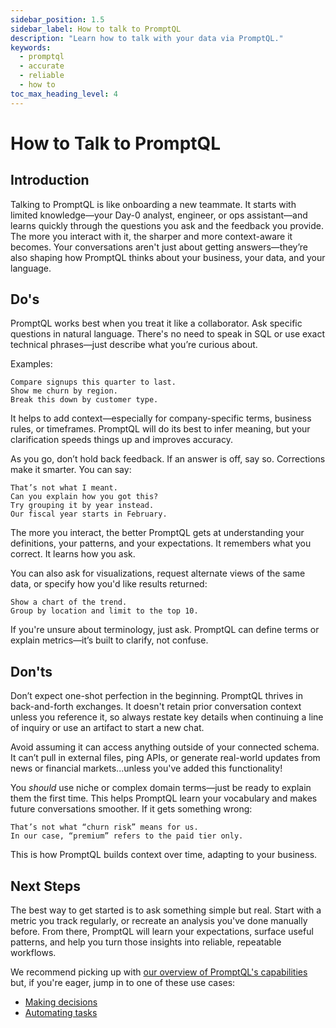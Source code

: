 ```yaml
---
sidebar_position: 1.5
sidebar_label: How to talk to PromptQL
description: "Learn how to talk with your data via PromptQL."
keywords:
  - promptql
  - accurate
  - reliable
  - how to
toc_max_heading_level: 4
---
```



# How to Talk to PromptQL

## Introduction

Talking to PromptQL is like onboarding a new teammate. It starts with limited knowledge—your Day-0 analyst, engineer, or
ops assistant—and learns quickly through the questions you ask and the feedback you provide. The more you interact with
it, the sharper and more context-aware it becomes. Your conversations aren't just about getting answers—they’re also
shaping how PromptQL thinks about your business, your data, and your language.

## Do's

PromptQL works best when you treat it like a collaborator. Ask specific questions in natural language. There's no need
to speak in SQL or use exact technical phrases—just describe what you’re curious about.

Examples:

```plaintext
Compare signups this quarter to last.
Show me churn by region.
Break this down by customer type.
```

It helps to add context—especially for company-specific terms, business rules, or timeframes. PromptQL will do its best
to infer meaning, but your clarification speeds things up and improves accuracy.

As you go, don’t hold back feedback. If an answer is off, say so. Corrections make it smarter. You can say:

```plaintext
That’s not what I meant.
Can you explain how you got this?
Try grouping it by year instead.
Our fiscal year starts in February.
```

The more you interact, the better PromptQL gets at understanding your definitions, your patterns, and your expectations.
It remembers what you correct. It learns how you ask.

You can also ask for visualizations, request alternate views of the same data, or specify how you'd like results
returned:

```plaintext
Show a chart of the trend.
Group by location and limit to the top 10.
```

If you're unsure about terminology, just ask. PromptQL can define terms or explain metrics—it’s built to clarify, not
confuse.

## Don'ts

Don’t expect one-shot perfection in the beginning. PromptQL thrives in back-and-forth exchanges. It doesn't retain prior
conversation context unless you reference it, so always restate key details when continuing a line of inquiry or use an
artifact to start a new chat.

Avoid assuming it can access anything outside of your connected schema. It can’t pull in external files, ping APIs, or
generate real-world updates from news or financial markets...unless you've added this functionality!

You _should_ use niche or complex domain terms—just be ready to explain them the first time. This helps PromptQL learn
your vocabulary and makes future conversations smoother. If it gets something wrong:

```plaintext
That’s not what “churn risk” means for us.
In our case, “premium” refers to the paid tier only.
```

This is how PromptQL builds context over time, adapting to your business.

## Next Steps

The best way to get started is to ask something simple but real. Start with a metric you track regularly, or recreate an
analysis you've done manually before. From there, PromptQL will learn your expectations, surface useful patterns, and
help you turn those insights into reliable, repeatable workflows.

We recommend picking up with [our overview of PromptQL's capabilities](#) but, if you're eager, jump in to one of these
use cases:

- [Making decisions](/decision-making.mdx)
- [Automating tasks](/automation.mdx)
